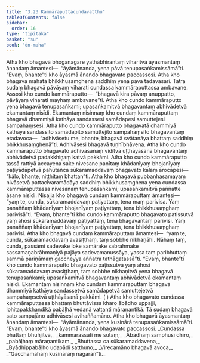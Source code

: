 ```yaml
---
title: "3.23 Kammāraputtacundavatthu"
tableOfContents: false
sidebar:
  order: 16
type: "tipitaka"
basket: "su"
book: "dn-maha"
---
```



<DynamicBreadcrumb />

<Division number="189" book="dn-maha">

<Paragraph number="420" book="dn-maha">
Atha kho bhagavā bhoganagare yathābhirantaṃ viharitvā āyasmantaṃ ānandaṃ āmantesi—  “āyāmānanda, yena pāvā tenupasaṅkamissāmā”ti. “Evaṃ, bhante”ti kho āyasmā ānando bhagavato paccassosi. Atha kho bhagavā mahatā bhikkhusaṃghena saddhiṃ yena pāvā tadavasari. Tatra sudaṃ bhagavā pāvāyaṃ viharati cundassa kammāraputtassa ambavane. Assosi kho cundo kammāraputto—  “bhagavā kira pāvaṃ anuppatto, pāvāyaṃ viharati mayhaṃ ambavane”ti. Atha kho cundo kammāraputto yena bhagavā tenupasaṅkami; upasaṅkamitvā bhagavantaṃ abhivādetvā ekamantaṃ nisīdi. Ekamantaṃ nisinnaṃ kho cundaṃ kammāraputtaṃ bhagavā dhammiyā kathāya sandassesi samādapesi samuttejesi sampahaṃsesi. Atha kho cundo kammāraputto bhagavatā dhammiyā kathāya sandassito samādapito samuttejito sampahaṃsito bhagavantaṃ etadavoca—  “adhivāsetu me, bhante, bhagavā svātanāya bhattaṃ saddhiṃ bhikkhusaṃghenā”ti. Adhivāsesi bhagavā tuṇhībhāvena. Atha kho cundo kammāraputto bhagavato adhivāsanaṃ viditvā uṭṭhāyāsanā bhagavantaṃ abhivādetvā padakkhiṇaṃ katvā pakkāmi.
</Paragraph>

<Paragraph number="421" book="dn-maha">
Atha kho cundo kammāraputto tassā rattiyā accayena sake nivesane paṇītaṃ khādanīyaṃ bhojanīyaṃ paṭiyādāpetvā pahūtañca sūkaramaddavaṃ bhagavato kālaṃ ārocāpesi—  “kālo, bhante, niṭṭhitaṃ bhattan”ti. Atha kho bhagavā pubbaṇhasamayaṃ nivāsetvā pattacīvaramādāya saddhiṃ bhikkhusaṃghena yena cundassa kammāraputtassa nivesanaṃ tenupasaṅkami; upasaṅkamitvā paññatte āsane nisīdi. Nisajja kho bhagavā cundaṃ kammāraputtaṃ āmantesi—  “yaṃ te, cunda, sūkaramaddavaṃ paṭiyattaṃ, tena maṃ parivisa. Yaṃ panaññaṃ khādanīyaṃ bhojanīyaṃ paṭiyattaṃ, tena bhikkhusaṃghaṃ parivisā”ti. “Evaṃ, bhante”ti kho cundo kammāraputto bhagavato paṭissutvā yaṃ ahosi sūkaramaddavaṃ paṭiyattaṃ, tena bhagavantaṃ parivisi. Yaṃ panaññaṃ khādanīyaṃ bhojanīyaṃ paṭiyattaṃ, tena bhikkhusaṃghaṃ parivisi. Atha kho bhagavā cundaṃ kammāraputtaṃ āmantesi—  “yaṃ te, cunda, sūkaramaddavaṃ avasiṭṭhaṃ, taṃ sobbhe nikhaṇāhi. Nāhaṃ taṃ, cunda, passāmi sadevake loke samārake sabrahmake sassamaṇabrāhmaṇiyā pajāya sadevamanussāya, yassa taṃ paribhuttaṃ sammā pariṇāmaṃ gaccheyya aññatra tathāgatassā”ti. “Evaṃ, bhante”ti kho cundo kammāraputto bhagavato paṭissutvā yaṃ ahosi sūkaramaddavaṃ avasiṭṭhaṃ, taṃ sobbhe nikhaṇitvā yena bhagavā tenupasaṅkami; upasaṅkamitvā bhagavantaṃ abhivādetvā ekamantaṃ nisīdi. Ekamantaṃ nisinnaṃ kho cundaṃ kammāraputtaṃ bhagavā dhammiyā kathāya sandassetvā samādapetvā samuttejetvā sampahaṃsetvā uṭṭhāyāsanā pakkāmi.

</Paragraph>
</Division>

<Paragraph number="422" type="center" book="dn-maha">
( )


</Paragraph>

<Division number="190" book="dn-maha">

<Paragraph number="423" book="dn-maha">
Atha kho bhagavato cundassa kammāraputtassa bhattaṃ bhuttāvissa kharo ābādho uppajji, lohitapakkhandikā pabāḷhā vedanā vattanti māraṇantikā. Tā sudaṃ bhagavā sato sampajāno adhivāsesi avihaññamāno. Atha kho bhagavā āyasmantaṃ ānandaṃ āmantesi—  “āyāmānanda, yena kusinārā tenupasaṅkamissāmā”ti. “Evaṃ, bhante”ti kho āyasmā ānando bhagavato paccassosi.
</Paragraph>

<Paragraph number="424" type="verses" book="dn-maha">
_Cundassa bhattaṃ bhuñjitvā,_  
_kammārassāti me sutaṃ;_  
_Ābādhaṃ samphusī dhīro,_  
_pabāḷhaṃ māraṇantikaṃ._  

</Paragraph>

<Paragraph number="425" type="verses" book="dn-maha">
_Bhuttassa ca sūkaramaddavena,_  
_Byādhippabāḷho udapādi satthuno;_  
_Virecamāno bhagavā avoca,_  
_“Gacchāmahaṃ kusināraṃ nagaran”ti._
</Paragraph>
</Division>